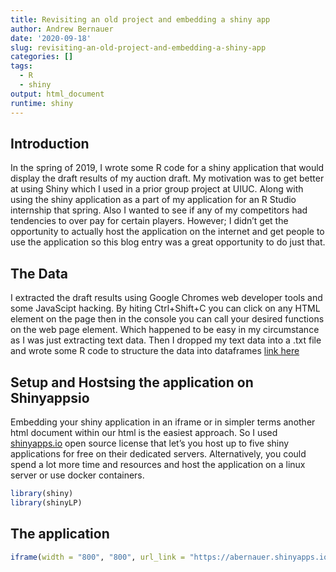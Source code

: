 ```yaml
---
title: Revisiting an old project and embedding a shiny app
author: Andrew Bernauer
date: '2020-09-18'
slug: revisiting-an-old-project-and-embedding-a-shiny-app
categories: []
tags:
  - R
  - shiny
output: html_document
runtime: shiny
---
```


## Introduction 

In the spring of 2019, I wrote some R code for a shiny application that would display the draft results of my auction draft. My motivation was to get better at using Shiny which I used in a prior group project at UIUC.
Along with using the shiny application as a part of my application for an R Studio internship that spring. Also I wanted to see if any of my competitors had tendencies to over pay for certain players. 
However; I didn't get the opportunity to actually host the application on the internet and get people to use the application so this blog entry was a great opportunity to do just that.


## The Data 

I extracted the draft results using Google Chromes web developer tools and some JavaScipt hacking. By hiting Ctrl+Shift+C you can click on any HTML element on the page then in the console you can call your desired functions on the web page element. Which happened to be easy in my circumstance as I was just extracting text data. Then I dropped my text data into a .txt file and wrote some R code to structure the data into dataframes [link here](https://github.com/abernauer/Shiny_Fantasy_App/blob/alpha/Data/Data_processing.Rmd)

## Setup and Hostsing the application on Shinyappsio

Embedding your shiny application in an iframe or in simpler terms another html document within our html is the easiest approach. So I used [shinyapps.io](https://www.shinyapps.io/) open source license that let's you host up to five shiny applications for free on their dedicated servers. Alternatively, you could spend a lot more time and resources and host the application on a linux server or use docker containers. 


```r
library(shiny)
library(shinyLP)
```





## The application






```r
iframe(width = "800", "800", url_link = "https://abernauer.shinyapps.io/shiny_fantasy_app/")
```
